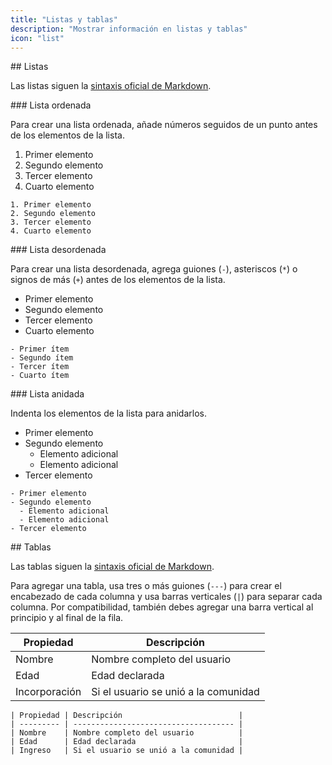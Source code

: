 ```yaml
---
title: "Listas y tablas"
description: "Mostrar información en listas y tablas"
icon: "list"
---
```


<div id="lists">
  ## Listas
</div>

Las listas siguen la [sintaxis oficial de Markdown](https://www.markdownguide.org/basic-syntax/#lists-1).

<div id="ordered-list">
  ### Lista ordenada
</div>

Para crear una lista ordenada, añade números seguidos de un punto antes de los elementos de la lista.

1. Primer elemento
2. Segundo elemento
3. Tercer elemento
4. Cuarto elemento

```mdx
1. Primer elemento
2. Segundo elemento
3. Tercer elemento
4. Cuarto elemento
```

<div id="unordered-list">
  ### Lista desordenada
</div>

Para crear una lista desordenada, agrega guiones (`-`), asteriscos (`*`) o signos de más (`+`) antes de los elementos de la lista.

* Primer elemento
* Segundo elemento
* Tercer elemento
* Cuarto elemento

```mdx
- Primer ítem
- Segundo ítem
- Tercer ítem
- Cuarto ítem
```

<div id="nested-list">
  ### Lista anidada
</div>

Indenta los elementos de la lista para anidarlos.

* Primer elemento
* Segundo elemento
  * Elemento adicional
  * Elemento adicional
* Tercer elemento

```mdx
- Primer elemento
- Segundo elemento
  - Elemento adicional
  - Elemento adicional
- Tercer elemento
```

<div id="tables">
  ## Tablas
</div>

Las tablas siguen la [sintaxis oficial de Markdown](https://www.markdownguide.org/extended-syntax/#tables).

Para agregar una tabla, usa tres o más guiones (`---`) para crear el encabezado de cada columna y usa barras verticales (`|`) para separar cada columna. Por compatibilidad, también debes agregar una barra vertical al principio y al final de la fila.

| Propiedad | Descripción                          |
| --------- | ------------------------------------ |
| Nombre    | Nombre completo del usuario          |
| Edad      | Edad declarada                       |
| Incorporación | Si el usuario se unió a la comunidad |

```mdx
| Propiedad | Descripción                          |
| --------- | ------------------------------------ |
| Nombre    | Nombre completo del usuario          |
| Edad      | Edad declarada                       |
| Ingreso   | Si el usuario se unió a la comunidad |
```